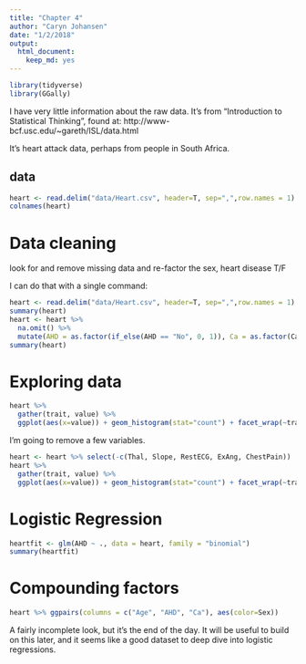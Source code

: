 ```yaml
---
title: "Chapter 4"
author: "Caryn Johansen"
date: "1/2/2018"
output: 
  html_document: 
    keep_md: yes
---
```


```r
library(tidyverse)
library(GGally)
```

I have very little information about the raw data. It's from "Introduction to Statistical Thinking", found at: http://www-bcf.usc.edu/~gareth/ISL/data.html

It's heart attack data, perhaps from people in South Africa.

## data

```r
heart <- read.delim("data/Heart.csv", header=T, sep=",",row.names = 1)
colnames(heart)
```

# Data cleaning

look for and remove missing data and re-factor the sex, heart disease T/F

I can do that with a single command:

```r
heart <- read.delim("data/Heart.csv", header=T, sep=",",row.names = 1)
summary(heart)
heart <- heart %>% 
  na.omit() %>% 
  mutate(AHD = as.factor(if_else(AHD == "No", 0, 1)), Ca = as.factor(Ca), Sex = as.factor(Sex))
summary(heart)
```

# Exploring data

```r
heart %>% 
  gather(trait, value) %>% 
  ggplot(aes(x=value)) + geom_histogram(stat="count") + facet_wrap(~trait, scales = "free")
```

I'm going to remove a few variables.

```r
heart <- heart %>% select(-c(Thal, Slope, RestECG, ExAng, ChestPain))
heart %>% 
  gather(trait, value) %>% 
  ggplot(aes(x=value)) + geom_histogram(stat="count") + facet_wrap(~trait, scales = "free")
```


# Logistic Regression

```r
heartfit <- glm(AHD ~ ., data = heart, family = "binomial")
summary(heartfit)
```

# Compounding factors

```r
heart %>% ggpairs(columns = c("Age", "AHD", "Ca"), aes(color=Sex))
```

A fairly incomplete look, but it's the end of the day. It will be useful to build on this later, and it seems like a good dataset to deep dive into logistic regressions.